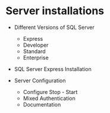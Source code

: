 # Server installations

- Different Versions of SQL Server

	* Express
	* Developer
	* Standard
	* Enterprise

- SQL Server  Express Installation
- Server Configuration

	* Configure Stop - Start 
	* Mixed Authentication
	* Documentation

